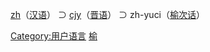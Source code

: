 [[:Category:zh_使用者|zh]]（[[汉语|汉语]]） ⊃ [[:Category:cjy_使用者|cjy]]（[[晋语|晋语]]） ⊃ zh-yuci（[[榆次话|榆次话]]）

{{Babels|zh-yuci|nativename=榆次话|zhname=榆次话|wikipedia=none}}

[[Category:用户语言|Category:用户语言]]
[[Category:cjy_使用者|榆]]